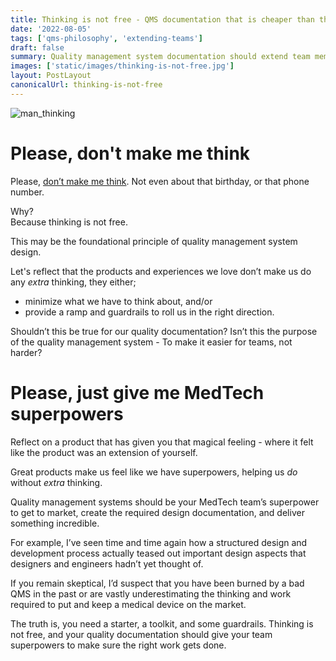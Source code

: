 ```yaml
---
title: Thinking is not free - QMS documentation that is cheaper than the alternative
date: '2022-08-05'
tags: ['qms-philosophy', 'extending-teams']
draft: false
summary: Quality management system documentation should extend team members abilities to get things done. Writing it down once is likely cheaper and more accurate than asking three times.
images: ['static/images/thinking-is-not-free.jpg']
layout: PostLayout
canonicalUrl: thinking-is-not-free
---
```


![man_thinking](/static/images/thinking-is-not-free-no-textAsset-2x-50.jpg)

# Please, don't make me think

Please, [don’t make me think](https://www.amazon.com/Dont-Make-Me-Think-Usability/dp/0321344758). Not even about that birthday, or that phone number.

Why?  
Because thinking is not free.

This may be the foundational principle of quality management system design.

Let's reflect that the products and experiences we love don’t make us do any _extra_ thinking, they either;

- minimize what we have to think about, and/or
- provide a ramp and guardrails to roll us in the right direction.

Shouldn’t this be true for our quality documentation? Isn’t this the purpose of the quality management system - To make it easier for teams, not harder?

# Please, just give me MedTech superpowers

Reflect on a product that has given you that magical feeling - where it felt like the product was an extension of yourself.

Great products make us feel like we have superpowers, helping us _do_ without _extra_ thinking.

Quality management systems should be your MedTech team’s superpower to get to market, create the required design documentation, and deliver something incredible.

For example, I’ve seen time and time again how a structured design and development process actually teased out important design aspects that designers and engineers hadn’t yet thought of.

If you remain skeptical, I’d suspect that you have been burned by a bad QMS in the past or are vastly underestimating the thinking and work required to put and keep a medical device on the market.

The truth is, you need a starter, a toolkit, and some guardrails. Thinking is not free, and your quality documentation should give your team superpowers to make sure the right work gets done.
